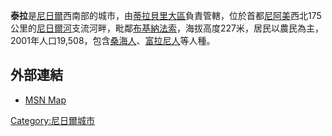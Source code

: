 {{Infobox settlement
|official_name = 泰拉
|other_name =
|image_skyline =
|imagesize = 300px
|image_caption =
|image_flag =
|image_seal =
|image_map =
|map_caption =
|pushpin_map = Niger
|pushpin_label_position =bottom
|pushpin_mapsize        = 300
|pushpin_map_caption    =
|coordinates_display = inline,title
|coordinates_region = NE
|subdivision_type = 國家
|subdivision_name = {{flag|Niger}}
|subdivision_type1 = 大區
|subdivision_name1 = [[蒂拉貝里大區|蒂拉貝里大區]]
|subdivision_type2 =  
|subdivision_name2 = 
|established_title =
|established_date =
|government_type =
|leader_title =
|leader_name =
|area_magnitude =
|area_total_sq_mi =
|area_total_km2 =
|area_land_sq_mi =
|area_land_km2 =
|area_urban_sq_mi =
|area_urban_km2 =
|area_metro_km2 =
|area_metro_sq_mi =
|population_as_of= 2001
|population_footnotes =
|population_total = 19508
|population_urban =
|population_metro =
|population_density_sq_mi =
|population_density_km2 =
|timezone =
|utc_offset =
|timezone_DST =[[西非時間|西非時間]]
|utc_offset_DST = +1
|latd=14|latm=00|lats=38|latNS=N
|longd=0|longm=45|longs=11|longEW=E
|elevation_footnotes=
|elevation_m = 227
|elevation_ft = 748
|postal_code_type =
|postal_code =
|area_code =
|website =
|footnotes =
}}

'''泰拉'''是[[尼日爾|尼日爾]]西南部的城市，由[[蒂拉貝里大區|蒂拉貝里大區]]負責管轄，位於首都[[尼阿美|尼阿美]]西北175公里的[[尼日爾河|尼日爾河]]支流河畔，毗鄰[[布基納法索|布基納法索]]，海拔高度227米，居民以農民為主，2001年人口19,508，包含[[桑海人|桑海人]]、[[富拉尼人|富拉尼人]]等人種。

==外部連結==
* [http://maps.msn.com/%28l3l4q0y4wpbsp4aprhpbws45%29/map.aspx?lats1=14.010556&lons1=0.753056&alts1=14&regn1=2 MSN Map]{{Dead link|date=2019年12月 |bot=InternetArchiveBot |fix-attempted=yes }}

{{Niger-stub}}

[[Category:尼日爾城市|Category:尼日爾城市]]
